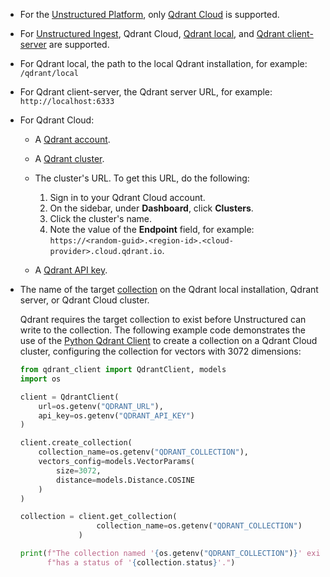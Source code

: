 - For the [Unstructured Platform](/platform/overview), only [Qdrant Cloud](https://qdrant.tech/documentation/cloud-intro/) is supported.
- For [Unstructured Ingest](/ingestion/overview), Qdrant Cloud, 
  [Qdrant local](https://github.com/qdrant/qdrant), and [Qdrant client-server](https://qdrant.tech/documentation/quickstart/) are supported.
  
- For Qdrant local, the path to the local Qdrant installation, for example: `/qdrant/local`
- For Qdrant client-server, the Qdrant server URL, for example: `http://localhost:6333`
- For Qdrant Cloud:

  - A [Qdrant account](https://cloud.qdrant.io/login).
  - A [Qdrant cluster](https://qdrant.tech/documentation/cloud/create-cluster/).
  - The cluster's URL. To get this URL, do the following:

    1. Sign in to your Qdrant Cloud account.
    2. On the sidebar, under **Dashboard**, click **Clusters**.
    3. Click the cluster's name.
    4. Note the value of the **Endpoint** field, for example: `https://<random-guid>.<region-id>.<cloud-provider>.cloud.qdrant.io`.

  - A [Qdrant API key](https://qdrant.tech/documentation/cloud/authentication/#create-api-keys).

- The name of the target [collection](https://qdrant.tech/documentation/concepts/collections) on the Qdrant local installation, 
  Qdrant server, or Qdrant Cloud cluster.

  Qdrant requires the target collection to exist before Unstructured can write to the collection. 
  The following example code demonstrates the use of the [Python Qdrant Client](https://pypi.org/project/qdrant-client/) to create 
  a collection on a Qdrant Cloud cluster, configuring the collection for vectors with 3072 dimensions:

  ```python Python
  from qdrant_client import QdrantClient, models
  import os

  client = QdrantClient(
      url=os.getenv("QDRANT_URL"),
      api_key=os.getenv("QDRANT_API_KEY")
  )

  client.create_collection(
      collection_name=os.getenv("QDRANT_COLLECTION"),
      vectors_config=models.VectorParams(
          size=3072,
          distance=models.Distance.COSINE
      )
  )

  collection = client.get_collection(
                   collection_name=os.getenv("QDRANT_COLLECTION")
               )

  print(f"The collection named '{os.getenv("QDRANT_COLLECTION")}' exists and " +
        f"has a status of '{collection.status}'.")
  ```